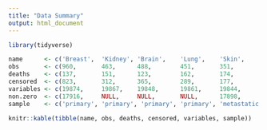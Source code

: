 ```yaml
---
title: "Data Summary"
output: html_document
---
```


```r
library(tidyverse)

name      <- c('Breast',  'Kidney', 'Brain',    'Lung',    'Skin',       'Uterine', 'Ovary')
obs       <- c(960,       463,      488,        451,       351,          517,       370)
deaths    <- c(137,       151,      123,        162,       174,          86,        226)
censored  <- c(823,       312,      365,        289,       177,          431,       144)
variables <- c(19874,     19867,    19848,      19861,     19844,        19843,     19856)
non.zero  <- c(17916,     NULL,     NULL,       NULL,      17898,        NULL,      NULL)
sample    <- c('primary', 'primary', 'primary', 'primary', 'metastatic', 'primary', 'primary')

knitr::kable(tibble(name, obs, deaths, censored, variables, sample))
```

